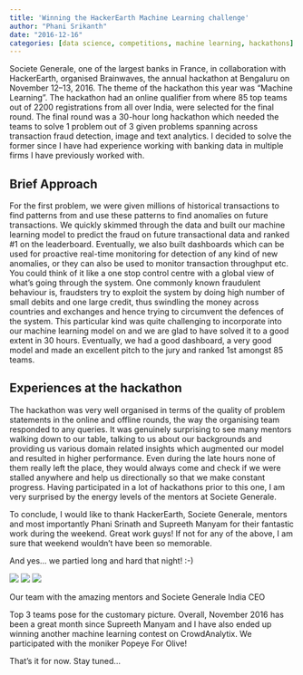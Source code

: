 ```yaml
---
title: 'Winning the HackerEarth Machine Learning challenge'
author: "Phani Srikanth"
date: "2016-12-16"
categories: [data science, competitions, machine learning, hackathons]
---
```



Societe Generale, one of the largest banks in France, in collaboration with HackerEarth, organised Brainwaves, the annual hackathon at Bengaluru on November 12–13, 2016. The theme of the hackathon this year was “Machine Learning”. The hackathon had an online qualifier from where 85 top teams out of 2200 registrations from all over India, were selected for the final round. The final round was a 30-hour long hackathon which needed the teams to solve 1 problem out of 3 given problems spanning across transaction fraud detection, image and text analytics. I decided to solve the former since I have had experience working with banking data in multiple firms I have previously worked with.

## Brief Approach

For the first problem, we were given millions of historical transactions to find patterns from and use these patterns to find anomalies on future transactions. We quickly skimmed through the data and built our machine learning model to predict the fraud on future transactional data and ranked #1 on the leaderboard. Eventually, we also built dashboards which can be used for proactive real-time monitoring for detection of any kind of new anomalies, or they can also be used to monitor transaction throughput etc. You could think of it like a one stop control centre with a global view of what’s going through the system. One commonly known fraudulent behaviour is, fraudsters try to exploit the system by doing high number of small debits and one large credit, thus swindling the money across countries and exchanges and hence trying to circumvent the defences of the system. This particular kind was quite challenging to incorporate into our machine learning model on and we are glad to have solved it to a good extent in 30 hours. Eventually, we had a good dashboard, a very good model and made an excellent pitch to the jury and ranked 1st amongst 85 teams.

## Experiences at the hackathon

The hackathon was very well organised in terms of the quality of problem statements in the online and offline rounds, the way the organising team responded to any queries. It was genuinely surprising to see many mentors walking down to our table, talking to us about our backgrounds and providing us various domain related insights which augmented our model and resulted in higher performance. Even during the late hours none of them really left the place, they would always come and check if we were stalled anywhere and help us directionally so that we make constant progress. Having participated in a lot of hackathons prior to this one, I am very surprised by the energy levels of the mentors at Societe Generale.

To conclude, I would like to thank HackerEarth, Societe Generale, mentors and most importantly Phani Srinath and Supreeth Manyam for their fantastic work during the weekend. Great work guys! If not for any of the above, I am sure that weekend wouldn’t have been so memorable.

And yes… we partied long and hard that night! :-)

<img src="1.webp">
<img src="2.webp">
<img src="3.webp">

Our team with the amazing mentors and Societe Generale India CEO

Top 3 teams pose for the customary picture.
Overall, November 2016 has been a great month since Supreeth Manyam and I have also ended up winning another machine learning contest on CrowdAnalytix. We participated with the moniker Popeye For Olive!

That’s it for now. Stay tuned…